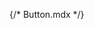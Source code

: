 {/* Button.mdx */}


<Meta of={comStories} name="Docs"/>

<Title />
<Subtitle />
<Description />

> #### [Bootstrap ~5.3.0 Documentation on Buttons](https://getbootstrap.com/docs/5.3/components/buttons)
> * [Button tags](https://getbootstrap.com/docs/5.3/components/buttons/#button-tags)
> * [Outline buttons](https://getbootstrap.com/docs/5.3/components/buttons/#outline-buttons)
> * [Disabled state](https://getbootstrap.com/docs/5.3/components/buttons/#disabled-state)
> * [Link functionality caveat](https://getbootstrap.com/docs/5.3/components/buttons/#link-functionality-caveat)
> * [Button plugin](https://getbootstrap.com/docs/5.3/components/buttons/#button-plugin)
> * [Toggle states](https://getbootstrap.com/docs/5.3/components/buttons/#toggle-states)

<Primary />

## Properties
<Controls />

<Stories of={comStories} />

### Examples
**Example #1:** Primary button
```
{% include 'varbase_components:button' with {
  html_tag: 'button',
  color: 'primary',
  content: 'Login'
} %}
```

**Example #2:** Anchor button as Read more link in a Card
```
{% include 'varbase_components:button' with {
  html_tag: 'a',
  url: '/blog/blog-test1',
  content: 'Read more'|t,
  color: 'primary',
  outline: true,
  utility_classes: ['card-link', 'float-end', 'mt-3', 'read-more']
} %}
```

**Example #3:** Disabled Anchor button
```
{% include 'varbase_components:button' with {
  html_tag: 'a',
  color: 'primary',
  content: 'Read more',
  url: '#',
  disabled: true,
} %}
```

## Source code
[//]: # (Twig Template source code)
<Source code={templateSource} />
